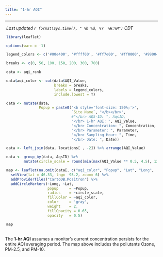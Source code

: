 ---
title: "1-hr AQI"
---  


<script type="text/JavaScript">
  setTimeout(function() { window.location=window.location;}, 350000);
</script>

<hr>  


<div style = "margin-left: 4px;"> 
 _Last updated `r format(Sys.time(), " %h %d, %Y  %H:%M")` CDT_
</div>

<div style = "margin-right: 4px; margin-left: 4px;">   
```{r leafMap, message=F, echo=F, warning=F,  fig.height = 5.3}
library(leaflet)

options(warn = -1)

legend_colors <- c('#00e400', '#ffff00', '#ff7e00', '#ff0000', '#99004c', '#7e0023')

breaks <- c(0, 50, 100, 150, 200, 300, 700)

data <- aqi_rank 

data$aqi_color <- cut(data$AQI_Value, 
                      breaks = breaks, 
                      labels = legend_colors,
                      include.lowest = T)

data <- mutate(data, 
               Popup = paste0("<b style='font-size: 150%;'>", 
                              `Site Name`, "</b></br>", 
                              #"</br> AQS-ID: ", AqsID,
                              "</br> 1-hr AQI: ", AQI_Value,
                              "</br> Concentration: ", Concentration,
                              "</br> Parameter: ", Parameter,
                              "</br> Sampling Hour: ", Time,
                              "</br> Date: ", Date))

data <- left_join(data, locations[ , -2]) %>% arrange(AQI_Value)

data <- group_by(data, AqsID) %>%
        mutate(circle_scale = round(min(max(AQI_Value ** 0.5, 4.5), 12, na.rm = T), 1))

map <- leaflet(na.omit(data[, c("aqi_color", "Popup", "Lat", "Long", "circle_scale")]), width = '99%') %>%
  setView(lat = 46.33, lng= -95.2, zoom= 6) %>%
  addProviderTiles("CartoDB.Positron") %>%
  addCircleMarkers(~Long, ~Lat, 
                   popup     = ~Popup, 
                   radius    = ~circle_scale, 
                   fillColor = ~aqi_color,
                   color     = 'gray',
                   weight    = 2, 
                   fillOpacity = 0.65,
                   opacity   = 0.5)

map 
```
</div>
<br>
The __1-hr AQI__ assumes a monitor's current concentration persists for the entire AQI averaging period. The map above includes the pollutants Ozone, PM-2.5, and PM-10.
